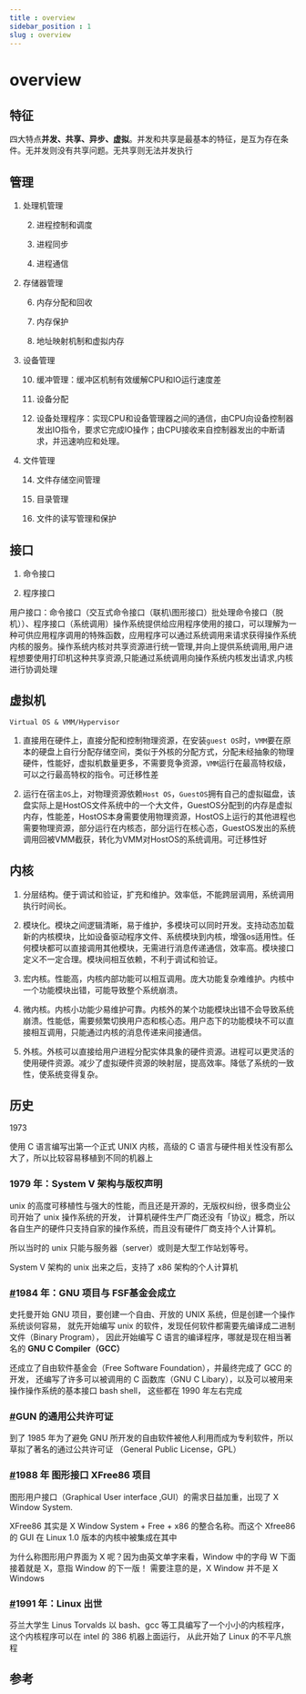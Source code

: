 ```yaml
---
title : overview
sidebar_position : 1
slug : overview
---
```

# overview

## 特征

四大特点**并发、共享、异步、虚拟**。并发和共享是最基本的特征，是互为存在条件。无并发则没有共享问题。无共享则无法并发执行

## 管理

1. 处理机管理

    2. 进程控制和调度

    3. 进程同步

    4. 进程通信

5. 存储器管理

    6. 内存分配和回收

    7. 内存保护

    8. 地址映射机制和虚拟内存

9. 设备管理

    10. 缓冲管理：缓冲区机制有效缓解CPU和IO运行速度差

    11. 设备分配

    12. 设备处理程序：实现CPU和设备管理器之间的通信，由CPU向设备控制器发出IO指令，要求它完成IO操作；由CPU接收来自控制器发出的中断请求，并迅速响应和处理。

13. 文件管理

    14. 文件存储空间管理

    15. 目录管理

    16. 文件的读写管理和保护

## 接口

1. 命令接口

2. 程序接口

用户接口：命令接口（交互式命令接口（联机\图形接口）批处理命令接口（脱机））、程序接口（系统调用）操作系统提供给应用程序使用的接口，可以理解为一种可供应用程序调用的特殊函数，应用程序可以通过系统调用来请求获得操作系统内核的服务。操作系统内核对共享资源进行统一管理,并向上提供系统调用,用户进程想要使用打印机这种共享资源,只能通过系统调用向操作系统内核发出请求,内核进行协调处理



## 虚拟机

`Virtual OS & VMM/Hypervisor`

1. 直接用在硬件上，直接分配和控制物理资源，在安装`guest OS`时，`VMM`要在原本的硬盘上自行分配存储空间，类似于外核的分配方式，分配未经抽象的物理硬件，性能好，虚拟机数量更多，不需要竞争资源，`VMM`运行在最高特权级，可以之行最高特权的指令。可迁移性差

2. 运行在宿主`OS`上，对物理资源依赖`Host OS`，`GuestOS`拥有自己的虚拟磁盘，该盘实际上是HostOS文件系统中的一个大文件，GuestOS分配到的内存是虚拟内存，性能差，HostOS本身需要使用物理资源，HostOS上运行的其他进程也需要物理资源，部分运行在内核态，部分运行在核心态，GuestOS发出的系统调用回被VMM截获，转化为VMM对HostOS的系统调用。可迁移性好

## 内核

1. 分层结构。便于调试和验证，扩充和维护。效率低，不能跨层调用，系统调用执行时间长。

2. 模块化。模块之间逻辑清晰，易于维护，多模块可以同时开发。支持动态加载新的内核模块，比如设备驱动程序文件、系统模块到内核，增强os适用性。任何模块都可以直接调用其他模块，无需进行消息传递通信，效率高。模块接口定义不一定合理。模块间相互依赖，不利于调试和验证。

3. 宏内核。性能高，内核内部功能可以相互调用。庞大功能复杂难维护。内核中一个功能模块出错，可能导致整个系统崩溃。

4. 微内核。内核小功能少易维护可靠。内核外的某个功能模块出错不会导致系统崩溃。性能低，需要频繁切换用户态和核心态。用户态下的功能模块不可以直接相互调用，只能通过内核的消息传递来间接通信。

5. 外核。外核可以直接给用户进程分配实体具象的硬件资源。进程可以更灵活的使用硬件资源。减少了虚拟硬件资源的映射层，提高效率。降低了系统的一致性，使系统变得复杂。

## 历史

1973

使用 C 语言编写出第一个正式 UNIX 内核，高级的 C 语言与硬件相关性没有那么大了，所以比较容易移植到不同的机器上

### 1979 年：System V 架构与版权声明

unix 的高度可移植性与强大的性能，而且还是开源的，无版权纠纷，很多商业公司开始了 unix 操作系统的开发， 计算机硬件生产厂商还没有「协议」概念，所以各自生产的硬件只支持自家的操作系统，而且没有硬件厂商支持个人计算机。

所以当时的 unix 只能与服务器（server）或则是大型工作站划等号。

System V 架构的 unix 出来之后，支持了 x86 架构的个人计算机

### [#](https://zq99299.github.io/linux-tutorial/tutorial-basis/01/01.html#_1984-%E5%B9%B4%EF%BC%9Agnu-%E9%A1%B9%E7%9B%AE%E4%B8%8E-fsf%E5%9F%BA%E9%87%91%E4%BC%9A%E6%88%90%E7%AB%8B)1984 年：GNU 项目与 FSF基金会成立

史托曼开始 GNU 项目，要创建一个自由、开放的 UNIX 系统，但是创建一个操作系统谈何容易， 就先开始编写 unix 的软件，发现任何软件都需要先编译成二进制文件（Binary Program）， 因此开始编写 C 语言的编译程序，哪就是现在相当著名的 **GNU C Compiler（GCC）**

还成立了自由软件基金会（Free Software Foundation），并最终完成了 GCC 的开发， 还编写了许多可以被调用的 C 函数库（GNU C Libary），以及可以被用来操作操作系统的基本接口 bash shell， 这些都在 1990 年左右完成

### [#](https://zq99299.github.io/linux-tutorial/tutorial-basis/01/01.html#gun-%E7%9A%84%E9%80%9A%E7%94%A8%E5%85%AC%E5%85%B1%E8%AE%B8%E5%8F%AF%E8%AF%81)GUN 的通用公共许可证

到了 1985 年为了避免 GNU 所开发的自由软件被他人利用而成为专利软件，所以草拟了著名的通过公共许可证 （General Public License，GPL）

### [#](https://zq99299.github.io/linux-tutorial/tutorial-basis/01/01.html#_1988-%E5%B9%B4-%E5%9B%BE%E5%BD%A2%E6%8E%A5%E5%8F%A3-xfree86-%E9%A1%B9%E7%9B%AE)1988 年 图形接口 XFree86 项目

图形用户接口（Graphical User interface ,GUI）的需求日益加重，出现了 X Window System.

XFree86 其实是 X Window System + Free + x86 的整合名称。而这个 Xfree86 的 GUI 在 Linux 1.0 版本的内核中被集成在其中

为什么称图形用户界面为 X 呢？因为由英文单字来看，Window 中的字母 W 下面接着就是 X，意指 Window 的下一版！ 需要注意的是，X Window 并不是 X Windows

### [#](https://zq99299.github.io/linux-tutorial/tutorial-basis/01/01.html#_1991-%E5%B9%B4%EF%BC%9Alinux-%E5%87%BA%E4%B8%96)1991 年：Linux 出世

芬兰大学生 Linus Torvalds 以 bash、gcc 等工具编写了一个小小的内核程序，这个内核程序可以在 intel 的 386 机器上面运行， 从此开始了 Linux 的不平凡旅程



## 参考

<To name="操作系统" to="https://lfool.gitbook.io/operating-system"/>